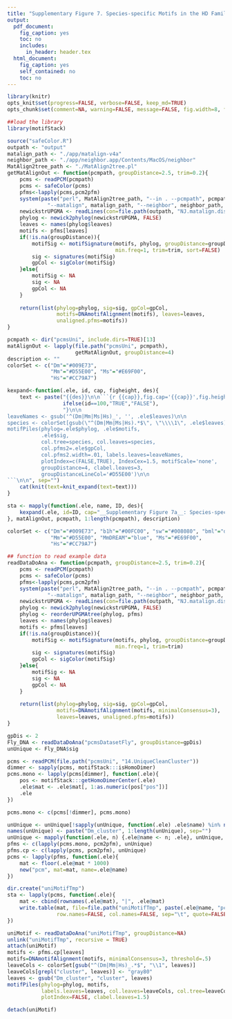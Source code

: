 ```yaml
---
title: "Supplementary Figure 7. Species-specific Motifs in the HD Family"
output: 
  pdf_document:
    fig_caption: yes
    toc: no
    includes:
      in_header: header.tex
  html_document:
    fig_caption: yes
    self_contained: no
    toc: no
---
```

```r
library(knitr)
opts_knit$set(progress=FALSE, verbose=FALSE, keep_md=TRUE)
opts_chunk$set(comment=NA, warning=FALSE, message=FALSE, fig.width=8, fig.pos="!htb")
```
```r
##load the library
library(motifStack)
```
```r
source("safeColor.R")
outpath <- "output"
matalign_path <- "./app/matalign-v4a"
neighbor_path <- "./app/neighbor.app/Contents/MacOS/neighbor"
MatAlign2tree_path <- "./MatAlign2tree.pl"
getMatAlignOut <- function(pcmpath, groupDistance=2.5, trim=0.2){
    pcms <- readPCM(pcmpath)
    pcms <- safeColor(pcms)
    pfms<-lapply(pcms,pcm2pfm)
    system(paste("perl", MatAlign2tree_path, "--in . --pcmpath", pcmpath, "--out", outpath,
             "--matalign", matalign_path, "--neighbor", neighbor_path, "--tree","UPGMA"))
    newickstrUPGMA <- readLines(con=file.path(outpath, "NJ.matalign.distMX.nwk"))
    phylog <- newick2phylog(newickstrUPGMA, FALSE)
    leaves <- names(phylog$leaves)
    motifs <- pfms[leaves]
    if(!is.na(groupDistance)){
        motifSig <- motifSignature(motifs, phylog, groupDistance=groupDistance,
                                   min.freq=1, trim=trim, sort=FALSE)
        sig <- signatures(motifSig)
        gpCol <- sigColor(motifSig)
    }else{
        motifSig <- NA
        sig <- NA
        gpCol <- NA
    }
    
    return(list(phylog=phylog, sig=sig, gpCol=gpCol, 
                motifs=DNAmotifAlignment(motifs), leaves=leaves, 
                unaligned.pfms=motifs))
}

pcmpath <- dir("pcmsUni", include.dirs=TRUE)[13]
matAlignOut <- lapply(file.path("pcmsUni", pcmpath), 
                      getMatAlignOut, groupDistance=4)
description <- ""
colorSet <- c("Dm"="#009E73", 
              "Mm"="#D55E00", "Ms"="#E69F00", 
              "Hs"="#CC79A7")
```

```r
kexpand<-function(.ele, id, cap, figheight, des){
    text <- paste("{{des}}\n\n```{r {{cap}},fig.cap='{{cap}}',fig.height={{figheight}},echo=",
                  ifelse(id==100,"TRUE","FALSE"),
                  "}\n\n
leaveNames <- gsub('^(Dm|Mm|Ms|Hs)_', '', .ele$leaves)\n\n
species <- colorSet[gsub(\"^(Dm|Mm|Ms|Hs).*$\", \"\\\\1\", .ele$leaves)]\n\n
motifPiles(phylog=.ele$phylog, .ele$motifs, 
           .ele$sig, 
           col.tree=species, col.leaves=species, 
           col.pfms2=.ele$gpCol, 
           col.pfms2.width=.01, labels.leaves=leaveNames, 
           plotIndex=c(FALSE,TRUE), IndexCex=1.5, motifScale='none',
           groupDistance=4, clabel.leaves=3,
           groupDistanceLineCol='#D55E00')\n\n
```\n\n", sep="")
    cat(knit(text=knit_expand(text=text)))
}
```

```r
sta <- mapply(function(.ele, name, ID, des){
    kexpand(.ele, id=ID, cap="__Supplementary Figure 7a__: Species-specific motifs for fly or human/mouse. Species-specific motifs in the HD family are shown in purple (Human/SELEX data), brown (Mouse/PBM data) and green (Fly/B1H data)", figheight=ceiling(.25*length(.ele$leaves)), des)
}, matAlignOut, pcmpath, 1:length(pcmpath), description)

```

```r
colorSet <- c("Dm"="#009E73", "b1h"="#00FC00", "sw"="#008080", "bml"="darkgreen", 
              "Mm"="#D55E00", "MmDREAM"="blue", "Ms"="#E69F00", 
              "Hs"="#CC79A7")

## function to read example data
readDataDoAna <- function(pcmpath, groupDistance=2.5, trim=0.2){
    pcms <- readPCM(pcmpath)
    pcms <- safeColor(pcms)
    pfms<-lapply(pcms,pcm2pfm)
    system(paste("perl", MatAlign2tree_path, "--in . --pcmpath", pcmpath, "--out", outpath,
             "--matalign", matalign_path, "--neighbor", neighbor_path, "--tree","UPGMA"))
    newickstrUPGMA <- readLines(con=file.path(outpath, "NJ.matalign.distMX.nwk"))
    phylog <- newick2phylog(newickstrUPGMA, FALSE)
    phylog <- reorderUPGMAtree(phylog, pfms)
    leaves <- names(phylog$leaves)
    motifs <- pfms[leaves]
    if(!is.na(groupDistance)){
        motifSig <- motifSignature(motifs, phylog, groupDistance=groupDistance, 
                                   min.freq=1, trim=trim)
        sig <- signatures(motifSig)
        gpCol <- sigColor(motifSig)
    }else{
        motifSig <- NA
        sig <- NA
        gpCol <- NA
    }
    
    return(list(phylog=phylog, sig=sig, gpCol=gpCol, 
                motifs=DNAmotifAlignment(motifs, minimalConsensus=3), 
                leaves=leaves, unaligned.pfms=motifs))
}

```

```r
gpDis <- 2
Fly_DNA <- readDataDoAna("pcmsDatasetFly", groupDistance=gpDis)
unUnique <- Fly_DNA$sig

pcms <- readPCM(file.path("pcmsUni", "14.UniqueCleanCluster"))
dimmer <- sapply(pcms, motifStack:::isHomoDimer)
pcms.mono <- lapply(pcms[dimmer], function(.ele){
    pos <- motifStack:::getHomoDimerCenter(.ele)
    .ele$mat <- .ele$mat[, 1:as.numeric(pos["pos"])]
    .ele
})

pcms.mono <- c(pcms[!dimmer], pcms.mono)

unUnique <- unUnique[!sapply(unUnique, function(.ele) .ele$name) %in% names(pcms)]
names(unUnique) <- paste("Dm_cluster", 1:length(unUnique), sep="")
unUnique <- mapply(function(.ele, n) {.ele@name <- n; .ele}, unUnique, names(unUnique))
pfms <- c(lapply(pcms.mono, pcm2pfm), unUnique)
pfms.cp <- c(lapply(pcms, pcm2pfm), unUnique)
pcms <- lapply(pfms, function(.ele){
    mat <- floor(.ele@mat * 1000)
    new("pcm", mat=mat, name=.ele@name)
})

dir.create("uniMotifTmp")
sta <- lapply(pcms, function(.ele){
    mat <- cbind(rownames(.ele@mat), "|", .ele@mat)
    write.table(mat, file=file.path("uniMotifTmp", paste(.ele@name, "pcm", sep=".")), 
                row.names=FALSE, col.names=FALSE, sep="\t", quote=FALSE)
})

uniMotif <- readDataDoAna("uniMotifTmp", groupDistance=NA)
unlink("uniMotifTmp", recursive = TRUE)
attach(uniMotif)
motifs <- pfms.cp[leaves]
motifs=DNAmotifAlignment(motifs, minimalConsensus=3, threshold=.5)
leaveCols <- colorSet[gsub("^(Dm|Mm|Hs)_.*$", "\\1", leaves)]
leaveCols[grepl("cluster", leaves)] <- "gray80"
leaves <- gsub("Dm_cluster", "cluster", leaves)
motifPiles(phylog=phylog, motifs,
           labels.leaves=leaves, col.leaves=leaveCols, col.tree=leaveCols,
           plotIndex=FALSE, clabel.leaves=1.5)

detach(uniMotif)
```